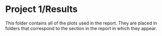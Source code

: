 # Project 1/Results

This folder contains all of the plots used in the report. They are placed in folders that correspond to
the section in the report in which they appear.
